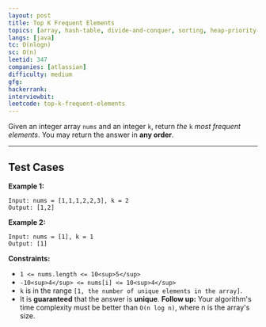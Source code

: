 ```yaml
---
layout: post
title: Top K Frequent Elements
topics: [array, hash-table, divide-and-conquer, sorting, heap-priority-queue, bucket-sort, counting, quickselect]
langs: [java]
tc: O(nlogn)
sc: O(n)
leetid: 347
companies: [atlassian]
difficulty: medium
gfg: 
hackerrank: 
interviewbit: 
leetcode: top-k-frequent-elements
---
```

Given an integer array `nums` and an integer `k`, return *the* `k` *most frequent elements*. You may return the answer in **any order**.

---
## Test Cases
**Example 1:**
```
Input: nums = [1,1,1,2,2,3], k = 2
Output: [1,2]
```

**Example 2:**
```
Input: nums = [1], k = 1
Output: [1]
```

**Constraints:**
	
* `1 <= nums.length <= 10<sup>5</sup>`
* `-10<sup>4</sup> <= nums[i] <= 10<sup>4</sup>`
* `k` is in the range `[1, the number of unique elements in the array]`.
* It is **guaranteed** that the answer is **unique**.
**Follow up:** Your algorithm's time complexity must be better than `O(n log n)`, where n is the array's size.